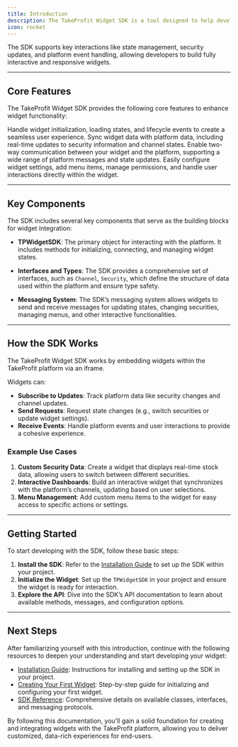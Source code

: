 ```yaml
---
title: Introduction
description: The TakeProfit Widget SDK is a tool designed to help developers create and integrate interactive, data-driven widgets directly into the TakeProfit platform. Widgets embedded with this SDK can communicate with the platform, exchange data, and offer seamless, customized experiences for users.
icon: rocket
---
```


The SDK supports key interactions like state management, security updates, and platform event handling, allowing developers to build fully interactive and responsive widgets.

---

## Core Features

The TakeProfit Widget SDK provides the following core features to enhance widget functionality:

<CardGroup cols={2}>
	<Card
		title="Widget Lifecycle Management"
		icon="recycle"
	>
		Handle widget initialization, loading states, and lifecycle events to create
		a seamless user experience.
	</Card>
	<Card
		title="Data Synchronization"
		icon="rotate"
	>
		Sync widget data with platform data, including real-time updates to security
		information and channel states.
	</Card>
	<Card
		title="Platform Communication"
		icon="arrow-right-arrow-left"
	>
		Enable two-way communication between your widget and the platform,
		supporting a wide range of platform messages and state updates.
	</Card>
	<Card
		title="Customization and Configuration"
		icon="sliders"
	>
		Easily configure widget settings, add menu items, manage permissions, and
		handle user interactions directly within the widget.
	</Card>
</CardGroup>

---

## Key Components

The SDK includes several key components that serve as the building blocks for widget integration:

- **TPWidgetSDK**: The primary object for interacting with the platform. It includes methods for initializing, connecting, and managing widget states.

- **Interfaces and Types**: The SDK provides a comprehensive set of interfaces, such as `Channel`, `Security`, which define the structure of data used within the platform and ensure type safety.

- **Messaging System**: The SDK’s messaging system allows widgets to send and receive messages for updating states, changing securities, managing menus, and other interactive functionalities.

---

## How the SDK Works

The TakeProfit Widget SDK works by embedding widgets within the TakeProfit platform via an iframe.

Widgets can:

- **Subscribe to Updates**: Track platform data like security changes and channel updates.
- **Send Requests**: Request state changes (e.g., switch securities or update widget settings).
- **Receive Events**: Handle platform events and user interactions to provide a cohesive experience.

### Example Use Cases

1. **Custom Security Data**: Create a widget that displays real-time stock data, allowing users to switch between different securities.
2. **Interactive Dashboards**: Build an interactive widget that synchronizes with the platform’s channels, updating based on user selections.
3. **Menu Management**: Add custom menu items to the widget for easy access to specific actions or settings.

---

## Getting Started

To start developing with the SDK, follow these basic steps:

1. **Install the SDK**: Refer to the [Installation Guide](/docs/sdk/installation) to set up the SDK within your project.
2. **Initialize the Widget**: Set up the `TPWidgetSDK` in your project and ensure the widget is ready for interaction.
3. **Explore the API**: Dive into the SDK’s API documentation to learn about available methods, messages, and configuration options.

---

## Next Steps

After familiarizing yourself with this introduction, continue with the following resources to deepen your understanding and start developing your widget:

- [Installation Guide](/docs/sdk/installation): Instructions for installing and setting up the SDK in your project.
- [Creating Your First Widget](/docs/sdk/first-widget): Step-by-step guide for initializing and configuring your first widget.
- [SDK Reference](/docs/sdk/reference): Comprehensive details on available classes, interfaces, and messaging protocols.

By following this documentation, you’ll gain a solid foundation for creating and integrating widgets with the TakeProfit platform, allowing you to deliver customized, data-rich experiences for end-users.
